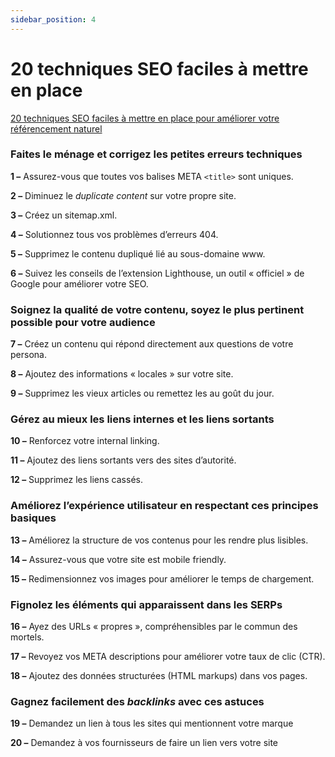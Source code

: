 ```yaml
---
sidebar_position: 4
---
```



# 20 techniques SEO faciles à mettre en place

[20 techniques SEO faciles à mettre en place pour améliorer votre référencement naturel](https://www.matthieu-tranvan.fr/referencement-naturel/referencement-naturel-facile.html)

### Faites le ménage et corrigez les petites erreurs techniques

**1 –** Assurez-vous que toutes vos balises META `<title>` sont uniques.

**2 –** Diminuez le _duplicate content_ sur votre propre site.

**3 –** Créez un sitemap.xml.

**4 –** Solutionnez tous vos problèmes d’erreurs 404.

**5 –** Supprimez le contenu dupliqué lié au sous-domaine www.

**6 –** Suivez les conseils de l’extension Lighthouse, un outil « officiel » de Google pour améliorer votre SEO.

### Soignez la qualité de votre contenu, soyez le plus pertinent possible pour votre audience

**7 –** Créez un contenu qui répond directement aux questions de votre persona.

**8 –** Ajoutez des informations « locales » sur votre site.

**9 –** Supprimez les vieux articles ou remettez les au goût du jour.

### Gérez au mieux les liens internes et les liens sortants

**10 –** Renforcez votre internal linking.

**11 –** Ajoutez des liens sortants vers des sites d’autorité.

**12 –** Supprimez les liens cassés.

### Améliorez l’expérience utilisateur en respectant ces principes basiques

**13 –** Améliorez la structure de vos contenus pour les rendre plus lisibles.

**14 –** Assurez-vous que votre site est mobile friendly.

**15 –** Redimensionnez vos images pour améliorer le temps de chargement.

### Fignolez les éléments qui apparaissent dans les SERPs

**16 –** Ayez des URLs « propres », compréhensibles par le commun des mortels.

**17 –** Revoyez vos META descriptions pour améliorer votre taux de clic (CTR).

**18 –** Ajoutez des données structurées (HTML markups) dans vos pages.

### Gagnez facilement des _backlinks_ avec ces astuces

**19 –** Demandez un lien à tous les sites qui mentionnent votre marque

**20 –** Demandez à vos fournisseurs de faire un lien vers votre site
